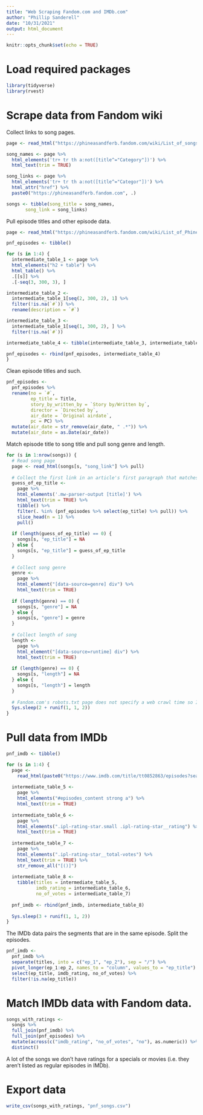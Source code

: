 ```yaml
---
title: "Web Scraping Fandom.com and IMDb.com"
author: "Phillip Sanderell"
date: "10/31/2021"
output: html_document
---
```


```r
knitr::opts_chunk$set(echo = TRUE)
```

# Load required packages

```r
library(tidyverse)
library(rvest)
```

# Scrape data from Fandom wiki

Collect links to song pages.

```r
page <- read_html("https://phineasandferb.fandom.com/wiki/List_of_songs")

song_names <- page %>% 
  html_elements('tr+ tr th a:not([title^="Category"])') %>% 
  html_text(trim = TRUE)

song_links <- page %>% 
  html_elements('tr+ tr th a:not([title^="Categor"])') %>% 
  html_attr("href") %>% 
  paste0("https://phineasandferb.fandom.com", .)

songs <- tibble(song_title = song_names,
       song_link = song_links)
```

Pull episode titles and other episode data.

```r
page <- read_html("https://phineasandferb.fandom.com/wiki/List_of_Phineas_and_Ferb_episodes")

pnf_episodes <- tibble()

for (s in 1:4) {
  intermediate_table_1 <- page %>% 
  html_elements("h2 + table") %>% 
  html_table() %>% 
  .[[s]] %>% 
  .[-seq(3, 300, 3), ]

intermediate_table_2 <- 
  intermediate_table_1[seq(2, 300, 2), 1] %>% 
  filter(!is.na(`#`)) %>% 
  rename(description = `#`)

intermediate_table_3 <- 
  intermediate_table_1[seq(1, 300, 2), ] %>% 
  filter(!is.na(`#`))

intermediate_table_4 <- tibble(intermediate_table_3, intermediate_table_2)

pnf_episodes <- rbind(pnf_episodes, intermediate_table_4)
}
```

Clean episode titles and such.

```r
pnf_episodes <- 
  pnf_episodes %>% 
  rename(no = `#`,
         ep_title = Title,
         story_by_written_by = `Story by/Written by`,
         director = `Directed by`,
         air_date = `Original airdate`,
         pc = PC) %>% 
  mutate(air_date = str_remove(air_date, " .*")) %>% 
  mutate(air_date = as.Date(air_date))
```

Match episode title to song title and pull song genre and length.

```r
for (s in 1:nrow(songs)) {
  # Read song page
  page <- read_html(songs[s, "song_link"] %>% pull)
  
  # Collect the first link in an article's first paragraph that matches an item in the episode title list
  guess_of_ep_title <- 
    page %>% 
    html_elements('.mw-parser-output [title]') %>% 
    html_text(trim = TRUE) %>% 
    tibble() %>% 
    filter(. %in% (pnf_episodes %>% select(ep_title) %>% pull)) %>% 
    slice_head(n = 1) %>% 
    pull()
  
  if (length(guess_of_ep_title) == 0) {
    songs[s, "ep_title"] = NA
  } else {
    songs[s, "ep_title"] = guess_of_ep_title
  }
  
  # Collect song genre
  genre <- 
    page %>% 
    html_element("[data-source=genre] div") %>% 
    html_text(trim = TRUE)
    
  if (length(genre) == 0) {
    songs[s, "genre"] = NA
  } else {
    songs[s, "genre"] = genre
  }
  
  # Collect length of song
  length <- 
    page %>% 
    html_element("[data-source=runtime] div") %>% 
    html_text(trim = TRUE)
    
  if (length(genre) == 0) {
    songs[s, "length"] = NA
  } else {
    songs[s, "length"] = length
  }
  
  # Fandom.com's robots.txt page does not specify a web crawl time so I used 3-5 seconds to be courteous. Should take about 40 minutes
  Sys.sleep(2 + runif(1, 1, 2))
}
```

# Pull data from IMDb

```r
pnf_imdb <- tibble()

for (s in 1:4) {
  page <- 
    read_html(paste0("https://www.imdb.com/title/tt0852863/episodes?season=", s))
  
  intermediate_table_5 <- 
    page %>% 
    html_elements("#episodes_content strong a") %>% 
    html_text(trim = TRUE)
  
  intermediate_table_6 <- 
    page %>% 
    html_elements(".ipl-rating-star.small .ipl-rating-star__rating") %>% 
    html_text(trim = TRUE)
  
  intermediate_table_7 <- 
    page %>% 
    html_elements(".ipl-rating-star__total-votes") %>% 
    html_text(trim = TRUE) %>% 
    str_remove_all("[()]")
  
  intermediate_table_8 <- 
    tibble(titles = intermediate_table_5,
           imdb_rating = intermediate_table_6,
           no_of_votes = intermediate_table_7)
  
  pnf_imdb <- rbind(pnf_imdb, intermediate_table_8)
  
  Sys.sleep(3 + runif(1, 1, 2))
}
```

The IMDb data pairs the segments that are in the same episode. Split the episodes.

```r
pnf_imdb <- 
  pnf_imdb %>% 
  separate(titles, into = c("ep_1", "ep_2"), sep = "/") %>% 
  pivot_longer(ep_1:ep_2, names_to = "column", values_to = "ep_title") %>% 
  select(ep_title, imdb_rating, no_of_votes) %>% 
  filter(!is.na(ep_title))
```

# Match IMDb data with Fandom data.

```r
songs_with_ratings <- 
  songs %>% 
  full_join(pnf_imdb) %>% 
  full_join(pnf_episodes) %>% 
  mutate(across(c("imdb_rating", "no_of_votes", "no"), as.numeric)) %>% 
  distinct()
```

A lot of the songs we don't have ratings for a specials or movies (i.e. they aren't listed as regular episodes in IMDb).

# Export data

```r
write_csv(songs_with_ratings, "pnf_songs.csv")
```
